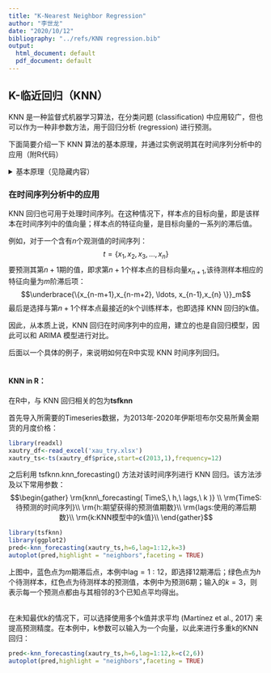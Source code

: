 ```yaml
---
title: "K-Nearest Neighbor Regression"
author: "李世龙"
date: "2020/10/12"
bibliography: "../refs/KNN regression.bib"
output:
  html_document: default
  pdf_document: default
---
```


## K-临近回归（KNN）

KNN 是一种监督式机器学习算法，在分类问题 (classification) 中应用较广，但也可以作为一种非参数方法，用于回归分析 (regression) 进行预测。

下面简要介绍一下 KNN 算法的基本原理，并通过实例说明其在时间序列分析中的应用（附R代码）
<br/>

<details>
<summary>基本原理（见隐藏内容）</summary>

### 基本原理

KNN 回归的基本思路是：对于一组包含特征空间 (Feature Space) 的样本，某个待测样本的目标属性（通常用一组向量表示，称为目标向量） 可以利用与其最相似（即在特征空间中相邻最近）的$k$个样本的目标向量来预测。

在实际处理中，所有已知的样本被称为训练样本。对于第$i$个训练样本，其包含一个$n$-维特征向量 (Fearure Vector): $$(f_1^i,f_2^i,f_3^i, \ldots ,f_n^i)$$ 这个向量描述了该实例和关联的$m$-维目标向量(Target Vector): $$(t_1^i,t_2^i,t_3^i, \ldots ,t_m^i)$$

对于一个给定的新样本，其特征向量已知，为$(q_1,q_2,q_3, \ldots ,q_n)$，但目标向量未知。KNN 回归的工作，就是利用待测样本已知的特征向量，找出与其相似的训练样本，并利用这些训练样本的目标向量来预测待测样本的目标向量。

KNN 回归决策有三大基本要素：**距离度量方法、k值的选择、回归决策规则**。接下来逐个进行说明：
<br/>
<br/>

#### 一、距离度量方法：

判断样本相似度的指标，一般选用特征向量空间中待测样本与训练样本的距离，在以下几种距离中，最广泛使用的为欧氏距离。

1. 欧几里得距离 (Euclidean distance):
$$
\begin{align*}
\sqrt {\sum_{x=1}^n(f_x^i-q_x)^2} 
\end{align*}
$$

2. 曼哈顿距离 (Manhattan distance):
$$ \sum_{x=1}^n|f_x^i-q_x| $$

***

<center>附：闵可夫斯基距离 (Minkowski distance)：
$$
\begin{align*}
\sqrt[p] {\sum_{x=1}^n({f_x^i}^{n}-{q_x}^{n})^p} 
\end{align*}
$$
当 p=1 时，明氏距离为曼哈顿距离，当 p=2 时，明氏距离即为欧式距离</center>
***

3. 海明距离 (Hamming distance):
$$ D_h=\sum_{x=1}^n|f_x^i-q_x|=
\begin{cases}
1, & \text{if } f_x^i \not= q_x \\
0, & \text{if } f_x^i =q_x
\end{cases} $$

<center>欧式距离适合于连续变量，而当样本被处理为0-1的二进制编码时，海明距离会更加方便</center>
<br/>
<br/>

#### 二、k值的选择：

除了输入的样本点外，KNN模型实际上只有k一个参数，因此k的选取就显得至关重要。
如果k过大，模型变得简单，方差减小，但误差会增大；相应的，若k过小，模型的误差减小，但方差增大。因此，通常采用交叉验证的方法来获得最优的k值。

交叉验证 (Cross-validation) 也是机器学习的一种常用方法，简单来说，就是切分已知样本为训练组和验证组，选取不同的k值，利用训练组对模型进行训练，再利用验证组获得预测值与真实值之间的误差。通过比较误差大小，就可以获得最优的k值。

具体可参考: **Duda R O, Hart P E, Stork D G. *Pattern classification*. 2nd ed. New York: Wiley, 2001.**
<br/>
<br/>

#### 三、回归决策规则：

其基本公式如下：$$\hat{f}(x)=Average[y_i|x_i\ {\sf{is}}\ {\sf{in}}\ N_k(x)]$$

得出的预测值，实际就是所选的相邻$k$个的平均值。
<br/>
<br/>
<br/>

### KNN算法的理论错误率:

**（于剑. *机器学习 从公理到算法*. 2017, p140）**

设$N$个样本下最临近的平均错误率为$P_N(e)$，样本$x$的最近邻为$x^{'} \in \{ x_1,x_2, \ldots, x_N\}$，平均错误率可以写成
$$P_N(e)= \iint P_N(e|x,x^{'})p(x^{'}|x)dx^{'}p(x)dx$$
$$P_N(e|x,x^{'})=1- \sum_{i=1}^c P(i|x)P(i|x^{'})$$
当$N \rightarrow \infty$时，$P_N(e)$的极限$P=lim_{N \rightarrow \infty}P_N(e)$，则可证明存在
$$P^* \leq P \leq P^*(2- \frac{c}{c-1} P^*)$$
其中$P^*$为贝叶斯错误率，也即理论上的最优分类错误率，$c$为类别个数，$P$为 KNN 算法的渐进错误率。
<br/>
<br/>
<br/>
</details>

### 在时间序列分析中的应用
KNN 回归也可用于处理时间序列。在这种情况下，样本点的目标向量，即是该样本在时间序列中的值向量；样本点的特征向量，是目标向量的一系列的滞后值。

例如，对于一个含有$n$个观测值的时间序列：
$$t=\{x_1,x_2,x_3, \ldots,x_n \}$$
要预测其第$n+1$期的值，即求第$n+1$个样本点的目标向量$x_{n+1}$,该待测样本相应的特征向量为$m$阶滞后项：
$$\underbrace{\{x_{n-m+1},x_{n-m+2}, \ldots, x_{n-1},x_{n} \}}_m$$
最后是选择与第$n+1$个样本点最接近的$k$个训练样本，也即选择 KNN 回归的k值。


因此，从本质上说，KNN 回归在时间序列中的应用，建立的也是自回归模型，因此可以和 ARIMA 模型进行对比。
<br/>

后面以一个具体的例子，来说明如何在R中实现 KNN 时间序列回归。
<br/>
<br/>

#### KNN in R：

在R中，与 KNN 回归相关的包为**tsfknn**

首先导入所需要的Timeseries数据，为2013年-2020年伊斯坦布尔交易所黄金期货的月度价格：
```r
library(readxl)
xautry_df<-read_excel('xau_try.xlsx')
xautry_ts<-ts(xautry_df$price,start=c(2013,1),frequency=12)
```

之后利用 tsfknn.knn_forecasting() 方法对该时间序列进行 KNN 回归。该方法涉及以下常用参数：
$$\begin{gather}
\rm{knn\_forecasting( TimeS,\ h,\ lags,\ k )} \\
\rm{TimeS:待预测的时间序列}\\
\rm{h:期望获得的预测值期数}\\
\rm{lags:使用的滞后期数}\\
\rm{k:KNN模型中的k值}\\
\end{gather}$$

```r
library(tsfknn)
library(ggplot2)
pred<-knn_forecasting(xautry_ts,h=6,lag=1:12,k=3)
autoplot(pred,highlight = "neighbors",faceting = TRUE)
```

上图中，蓝色点为$m$期滞后点，本例中$\text{lag}=1:12$，即选择12期滞后；绿色点为$h$个待测样本，红色点为待测样本的预测值，本例中为预测6期；输入的$k=3$，则表示每一个预测点都由与其相邻的3个已知点平均得出。

<br/>
在未知最优k的情况下，可以选择使用多个k值并求平均 (Martínez et al., 2017) 来提高预测精度。在本例中，k参数可以输入为一个向量，以此来进行多重k的KNN回归：

```r
pred<-knn_forecasting(xautry_ts,h=6,lag=1:12,k=c(2,6))
autoplot(pred,highlight = "neighbors",faceting = TRUE)
```




